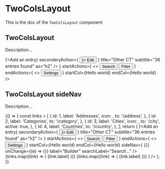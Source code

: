 <!--- TwoColsLayout.stories.mdx --->


<Meta title="Design System/Layouts/TwoColsLayout" component={TwoColsLayout} />

# TwoColsLayout

This is the doc of the `TwoColsLayout` component

## TwoColsLayout

Description...

<Canvas>
  <Story name="base">
    <Box padding={8} background="neutral100">
      <TwoColsLayout
        header={
          <HeaderLayout
            primaryAction={<Button startIcon={<AddIcon />}>Add an entry</Button>}
            secondaryAction={
              <Button variant="tertiary" startIcon={<EditIcon />}>
                Edit
              </Button>
            }
            title="Other CT"
            subtitle="36 entries found"
            as="h2"
          />
        }
        startActions={
          <>
            <Button variant="tertiary">Search</Button>
            <Button variant="tertiary">Filter</Button>
          </>
        }
        endActions={
          <>
            <Button variant="tertiary">Settings</Button>
          </>
        }
        startCol={<Box padding={4}>Hello world</Box>}
        endCol={<Box padding={4}>Hello world</Box>}
      />
    </Box>
  </Story>
</Canvas>

## TwoColsLayout sideNav

Description...

<Canvas>
  <Story name="sideNav">
    {() => {
      const links = [
        {
          id: 1,
          label: 'Addresses',
          icon: <AlertWarningIcon />,
          to: '/address',
        },
        {
          id: 2,
          label: 'Categories',
          to: '/category',
        },
        {
          id: 3,
          label: 'Cities',
          icon: <Applications />,
          to: '/city',
          active: true,
        },
        {
          id: 4,
          label: 'Countries',
          to: '/country',
        },
      ];
      return (
        <Box background="neutral100">
          <TwoColsLayout
            header={
              <HeaderLayout
                primaryAction={<Button startIcon={<AddIcon />}>Add an entry</Button>}
                secondaryAction={
                  <Button variant="tertiary" startIcon={<EditIcon />}>
                    Edit
                  </Button>
                }
                title="Other CT"
                subtitle="36 entries found"
                as="h2"
              />
            }
            startActions={
              <>
                <Button variant="tertiary">Search</Button>
                <Button variant="tertiary">Filter</Button>
              </>
            }
            endActions={
              <>
                <Button variant="tertiary">Settings</Button>
              </>
            }
            startCol={<Box padding={4}>Hello world</Box>}
            endCol={<Box padding={4}>Hello world</Box>}
            sideNav={
              <SubNav ariaLabel="Builder sub nav">
                <SubNavHeader
                  searchable
                  value={''}
                  onClear={() => {}}
                  onChange={(e) => {}}
                  label="Builder"
                  searchLabel="Search..."
                />
                <SubNavSections>
                  <SubNavSection label="Collection Type" collapsable badgeLabel={links.length.toString()}>
                    {links.map((link) => (
                      <SubNavLink to={link.to} active={link.active} key={link.id}>
                        {link.label}
                      </SubNavLink>
                    ))}
                  </SubNavSection>
                  <SubNavSection label="Single Type" collapsable badgeLabel={links.length.toString()}>
                    <SubNavLinkSection label="Default">
                      {links.map((link) => (
                        <SubNavLink to={link.to} key={link.id}>
                          {link.label}
                        </SubNavLink>
                      ))}
                    </SubNavLinkSection>
                  </SubNavSection>
                </SubNavSections>
              </SubNav>
            }
          />
        </Box>
      );
    }}
  </Story>
</Canvas>
